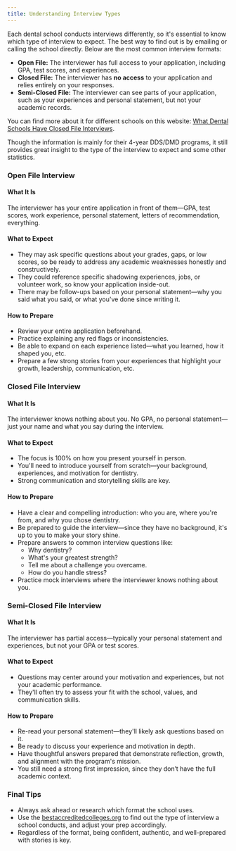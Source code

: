 ```yaml
---
title: Understanding Interview Types
---
```


Each dental school conducts interviews differently, so it's essential to know
which type of interview to expect. The best way to find out is by emailing or
calling the school directly. Below are the most common interview formats:

- **Open File:** The interviewer has full access to your application, including
  GPA, test scores, and experiences.
- **Closed File:** The interviewer has **no access** to your application and
  relies entirely on your responses.
- **Semi-Closed File:** The interviewer can see parts of your application, such
  as your experiences and personal statement, but not your academic records.

You can find more about it for different schools on this website: [What Dental
Schools Have Closed File
Interviews](https://bestaccreditedcolleges.org/articles/careers-and-education/what-dental-schools-have-closed-file-interviews.html).

Though the information is mainly for their 4-year DDS/DMD programs, it still
provides great insight to the type of the interview to expect and some other
statistics.

### Open File Interview

#### What It Is

The interviewer has your entire application in front of them—GPA, test scores,
work experience, personal statement, letters of recommendation, everything.

#### What to Expect

- They may ask specific questions about your grades, gaps, or low scores, so be
  ready to address any academic weaknesses honestly and constructively.
- They could reference specific shadowing experiences, jobs, or volunteer work,
  so know your application inside-out.
- There may be follow-ups based on your personal statement—why you said what you
  said, or what you've done since writing it.

#### How to Prepare

- Review your entire application beforehand.
- Practice explaining any red flags or inconsistencies.
- Be able to expand on each experience listed—what you learned, how it shaped you, etc.
- Prepare a few strong stories from your experiences that highlight your growth,
  leadership, communication, etc.

### Closed File Interview

#### What It Is

The interviewer knows nothing about you. No GPA, no personal statement—just your name and what you say during the interview.

#### What to Expect

- The focus is 100% on how you present yourself in person.
- You'll need to introduce yourself from scratch—your background, experiences,
  and motivation for dentistry.
- Strong communication and storytelling skills are key.

#### How to Prepare

- Have a clear and compelling introduction: who you are, where you're from, and
  why you chose dentistry.
- Be prepared to guide the interview—since they have no background, it's up to
  you to make your story shine.
- Prepare answers to common interview questions like:
  - Why dentistry?
  - What's your greatest strength?
  - Tell me about a challenge you overcame.
  - How do you handle stress?
- Practice mock interviews where the interviewer knows nothing about you.

### Semi-Closed File Interview

#### What It Is

The interviewer has partial access—typically your personal statement and
experiences, but not your GPA or test scores.

#### What to Expect

- Questions may center around your motivation and experiences, but not your
  academic performance.
- They'll often try to assess your fit with the school, values, and
  communication skills.

#### How to Prepare

- Re-read your personal statement—they'll likely ask questions based on it.
- Be ready to discuss your experience and motivation in depth.
- Have thoughtful answers prepared that demonstrate reflection, growth, and
  alignment with the program's mission.
- You still need a strong first impression, since they don’t have the full
  academic context.

### Final Tips

- Always ask ahead or research which format the school uses.
- Use the
  [bestaccreditedcolleges.org](https://bestaccreditedcolleges.org/articles/careers-and-education/what-dental-schools-have-closed-file-interviews.html)
  to find out the type of interview a school conducts, and adjust your prep
  accordingly.
- Regardless of the format, being confident, authentic, and well-prepared with
  stories is key.
